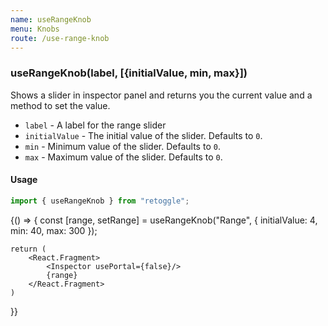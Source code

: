 ```yaml
---
name: useRangeKnob
menu: Knobs
route: /use-range-knob
---
```



### useRangeKnob(label, [{initialValue, min, max}])

Shows a slider in inspector panel and returns you the current value and a method to set the value.

- `label` - A label for the range slider
- `initialValue` - The initial value of the slider. Defaults to `0`.
- `min` - Minimum value of the slider. Defaults to `0`.
- `max` - Maximum value of the slider. Defaults to `0`.

#### Usage

```javascript
import { useRangeKnob } from "retoggle";
```

<Playground>
{() => {
    const [range, setRange] = useRangeKnob("Range", {
        initialValue: 4,
        min: 40,
        max: 300
    });

    return (
        <React.Fragment>
            <Inspector usePortal={false}/>
            {range}
        </React.Fragment>
    )

}}

</Playground>
